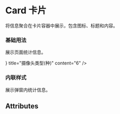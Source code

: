 

<Meta title="Card 卡片" component={Card} />

# Card 卡片

将信息聚合在卡片容器中展示，包含图标、标题和内容。

### 基础用法

展示页面统计信息。

<Preview withSource={isCodeShow}>
  <Story name="基础用法">
    <Card
      icon={<Icon path="assets/number-bar-icons/11.png" width="40" height="46" />}
      title="摄像头类型(种)"
      content="6"
    />
  </Story>
</Preview>

### 内联样式

展示弹窗内统计信息。

<Preview withSource={isCodeShow}>
  <Story name="内联样式">
    <InlineCard title="消防联网设备总数(个)" content="300" />
  </Story>
</Preview>

## Attributes

<Props of={Card} />
